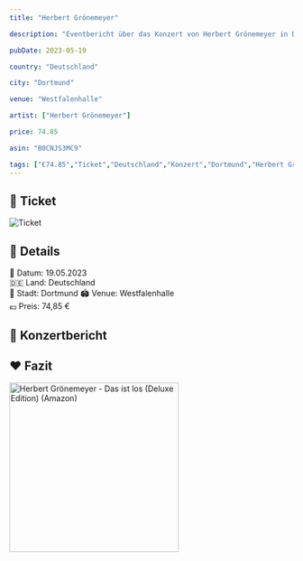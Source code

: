 ```yaml
---
title: "Herbert Grönemeyer"

description: "Eventbericht über das Konzert von Herbert Grönemeyer in Dortmund in der Westfalenhalle."

pubDate: 2023-05-19

country: "Deutschland"

city: "Dortmund"

venue: "Westfalenhalle"

artist: ["Herbert Grönemeyer"]

price: 74.85

asin: "B0CNJS3MC9"

tags: ["€74.85","Ticket","Deutschland","Konzert","Dortmund","Herbert Grönemeyer","2023"]
---
```



## 🎫 Ticket

![Ticket](../../../gallery/2023/06-02/2023-06-02_20-00-00.jpg)

## 📌 Details
📅 Datum: 19.05.2023  
🇩🇪 Land: Deutschland  
📍 Stadt: Dortmund
🏟️ Venue: Westfalenhalle    
💶 Preis: 74,85 €  

## 🎤 Konzertbericht

## ❤️ Fazit

<Card title="Album" icon="seti:audio">
  <a href="https://www.amazon.de/dp/B0CNJS3MC9?tag=mysteryland-21" target="_blank" rel="noopener noreferrer">
    <img src="https://m.media-amazon.com/images/I/71PVhItwtBL._SL1500_.jpg" alt="Herbert Grönemeyer - Das ist los (Deluxe Edition) (Amazon)" width="300" />
  </a>
</Card>

<Card title="Setlist" icon="list-format">
</Card>

<LinkCard
    title="Mehr Informationen"
    href=""
/>